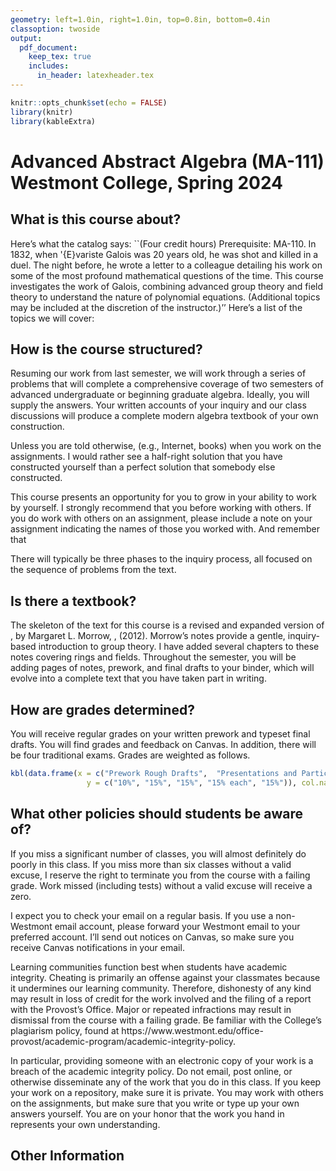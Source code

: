 ```yaml
---
geometry: left=1.0in, right=1.0in, top=0.8in, bottom=0.4in
classoption: twoside
output: 
  pdf_document:
    keep_tex: true
    includes:
      in_header: latexheader.tex
---
```


```r
knitr::opts_chunk$set(echo = FALSE)
library(knitr)
library(kableExtra)
```

# Advanced Abstract Algebra (MA-111) Westmont College, Spring 2024

## What is this course about?

Here's what the catalog says: ``(Four credit hours) Prerequisite: MA-110. In 1832, when \'{E}variste Galois was 20 years old, he was shot and killed in a duel. The night before, he wrote a letter to a colleague detailing his work on some of the most profound mathematical questions of the time. This course investigates the work of Galois, combining advanced group theory and field theory to understand the nature of polynomial equations. (Additional topics may be included at the discretion of the instructor.)'' Here's a list of the topics we will cover:
  \begin{itemize}[itemsep=0pt, parsep=1pt, partopsep=-5pt]
      \item \textbf{Advanced Group Theory:}  Symmetry, group actions, Sylow theory.
      \item \textbf{Field Theory:} Fields and extensions, algebraic extensions.
      \item \textbf{Galois Theory:} Isomorphisms of fields, splitting fields, separability and perfect fields, the Galois group, the fixed field, the Fundamental Theorem, solvability by radicals.
     \item \textbf{Groups in Topology:} (time permitting)
  \end{itemize}




## How is the course structured?

Resuming our work from last semester, we will work through a series of problems that will complete a comprehensive coverage of two semesters of advanced undergraduate or beginning graduate algebra. Ideally, you will supply the answers. Your written accounts of your inquiry and our class discussions will produce a complete modern algebra textbook of your own construction.

Unless you are told otherwise, \textbf{do not use outside resources} (e.g., Internet, books) when you work on the assignments.  I would rather see a half-right solution that you have constructed yourself than a perfect solution that somebody else constructed.

This course presents an opportunity for you to grow in your ability to work by yourself. I strongly recommend that you \textbf{spend time alone with the assigned problems} before working with others. If you do work with others on an assignment, please include a note on your assignment indicating the names of those you worked with. And remember that \textbf{the work you hand in should represent your own understanding.} 

There will typically be three phases to the inquiry process, all focused on the sequence of problems from the text.
	  \begin{description}
		  \item[Prework:] On most days, there will be a written assignment due the night before class. My expectation is that these prework assignments will be hand written. Use a scanner app (e.g., Genius Scan, Adobe Scan) to make a PDF of your prework and submit it on Canvas. If your prework spans multiple pages, please combine all pages into a single PDF file.
		  
In general, you can receive full credit for less-than-perfect prework assignments, as long as you make significant progress on each problem.  Making progress can include writing down the first and last lines of the proof, and formulating some questions about what you didn't understand.
		  \item[Class Discussion:] The bulk of our class time will be spent discussing the assigned problems that you have attempted in the prework phase. On most days, you will be assigned one or more of the problems to present at the board. First,  students write their solutions (or partial solutions) on the board. Once everyone has finished, we will discuss all the problems together in whole-class discussion. During these discussions you should focus on correcting and completing the proofs from your prework assignments. Since there is not a traditional textbook for this class, you have the responsibility of recording your own complete solutions for every problem.
		  \item[Final Drafts:]  Each week, a selection of problems will be assigned for you to typeset a final draft of solutions. These final drafts will be graded on logic, exposition, and formatting. You should add your graded and corrected final drafts to your binder, which will grow into a textbook of your own construction.
	  \end{description}


## Is there a textbook?

The skeleton of the text for this course is a revised and expanded version of \textit{Introductory Abstract Algebra}, by Margaret L. Morrow, \textit{Journal of Inquiry Based Learning in Mathematics} \textbf{26}, (2012). Morrow's notes provide a gentle, inquiry-based introduction to group theory. I have added several chapters to these notes covering rings and fields. Throughout the semester, you will be adding pages of notes, prework, and final drafts to your binder, which will evolve into a complete text that you have taken part in writing.

## How are grades determined?
 You will receive regular grades on your written prework and typeset final drafts. You will find grades and feedback on Canvas. In addition, there will be four traditional exams.  Grades are weighted as follows.

```r
kbl(data.frame(x = c("Prework Rough Drafts",  "Presentations and Participation", "Wiki Writeups", "Exams (3)", "Final Exam"),
                 y = c("10%", "15%", "15%", "15% each", "15%")), col.names = NULL, booktabs = TRUE)
```

## What other policies should students be aware of?

If you miss a significant number of classes, you will almost definitely do poorly in this class.  If you miss more than six classes without a valid excuse, I reserve the right to terminate you from the course with a failing grade.  Work missed (including tests) without a valid excuse will receive a zero.

I expect you to check your email on a regular basis.  If you use a non-Westmont email account, please forward your Westmont email to your preferred account. I'll send out notices on Canvas, so make sure you receive Canvas notifications in your email.

Learning communities function best when students have academic integrity.  Cheating is primarily an offense against your classmates because it undermines our learning community.  Therefore, dishonesty of any kind may result in loss of credit for the work involved and the filing of a report with the Provost's Office. Major or repeated infractions may result in dismissal from the course with a failing grade. Be familiar with the College's plagiarism policy, found at https://www.westmont.edu/office-provost/academic-program/academic-integrity-policy.

In particular, providing someone with an electronic copy of your work is a breach of the academic integrity policy. Do not email, post online, or otherwise disseminate any of the work that you do in this class. If you keep your work on a repository, make sure it is private. You may work with others on the assignments, but make sure that you write or type up your own answers yourself. You are on your honor that the work you hand in represents your own understanding.

\clearpage

## Other Information

\begin{description} 

\item[Professor:] David J. Hunter, Ph.D.
  (\verb!dhunter@westmont.edu!). Student hours are on Tuesdays from 1:00--3:20pm and Thursdays from 2:00--4:40pm in Winter Hall 303.

 \item[Tentative Schedule:] We will try to conform to the following
  schedule, although it is subject to revision at the instructor's
  discretion.
  \medskip

  \begin{description}[itemsep=0pt, parsep=1pt, partopsep=-5pt]
      \item[Advanced Group Theory] \mbox{}
          \begin{itemize}[itemsep=0pt, parsep=1pt, partopsep=-5pt]
              \item Symmetry
              \item Group Actions
              \item Sylow Theory
          \end{itemize}
      \item[Field Theory]\mbox{}
          \begin{itemize}[itemsep=0pt, parsep=1pt, partopsep=-5pt]
              \item Fields and Extensions
              \item Algebraic Extensions
          \end{itemize}
      \item[Galois Theory]\mbox{}
           \begin{itemize}[itemsep=0pt, parsep=1pt, partopsep=-5pt]
              \item Isomorphisms of Fields
              \item Splitting Fields
              \item Separability and Perfect Fields
              \item The Galois Group
              \item The Fixed Field
              \item The Fundamental Theorem
              \item Solvability by Radicals
          \end{itemize}
     \item[Groups in Topology] (time permitting)

  \end{description}

\clearpage

\item[General Education Writing Intensive Course:] This course is
  classified as ``writing intensive'' for the purposes of Westmont's general
  education requirements.  Therefore we will spend a significant amount of time
  learning how to write mathematically.  Your written prework assignments will contain many
  problems where you are asked to ``prove'' something, and I will grade these
  proofs taking both correctness and exposition into account.  A selection of problems will be assigned for you to typeset carefully and submit a final draft, doing revisions as necessary. I expect you all to make progress in
  your ability to write mathematically.

\item[Accommodations for Students with Disabilities:] Students who choose to disclose a disability, diagnosis, or injury are encouraged to contact the Office of Disability Services (ODS) as early as possible in the semester to discuss potential accommodations for this course. Formal accommodations will only be granted for students whose diagnoses have been verified by the ODS. Accommodations are designed to minimize the impact of a diagnosis and to ensure equal access to programs for all students who have a diagnosed condition that impacts their participation in college activities. Please contact \href{mailto:ods@westmont.edu}{\tt ods@westmont.edu} or visit the website for more information: \url{https://www.westmont.edu/disability-services-welcome}. Seth Miller, Director of ODS and the ODS team are located upstairs in Voskuyl Library 310, 311A. 

\item[Program and Institutional Learning Outcomes:] The
         mathematics department at Westmont College has formulated the
         following learning outcomes for all of its classes. (PLO's)
\begin{enumerate}[noitemsep]
\item Core Knowledge: Students will demonstrate knowledge of the
                  main concepts, skills, and facts of the discipline of
                  mathematics.
\item Communication: Students will be able to communicate mathematical ideas
     following the standard conventions of writing or speaking in the
     discipline.
\item Creativity: Students will demonstrate the ability to formulate and make
     progress toward solving non-routine problems.
\item Christian Connection: Students will incorporate their mathematical skills
     and knowledge into their thinking about their vocations as followers of
     Christ.
         \end{enumerate}
         In addition, the faculty of Westmont College have established common
         learning outcomes for all courses at the institution
         (ILO's). These outcomes are summarized as follows:
(1) Christian Understanding, Practices, and Affections,
(2) Global Awareness and Diversity,
(3) Critical Thinking,
(4) Quantitative Literacy,
(5) Written Communication,
(6) Oral Communication, and
(7) Information Literacy.

\item[Course Learning Outcomes:] The above outcomes are reflected in the
     particular learning outcomes for this course.
     After taking this course, you should be able
     to:
    \begin{itemize}
        \item Demonstrate understanding of modern abstract algebra.
             (PLO 1, ILOs 3,4)
        \item Write mathematical arguments according to the
             standards of the discipline. (PLO 2,
              ILOs 3,5)
        \item Construct solutions to novel problems,
               demonstrating perseverance in the face of open-ended or
               partially-defined contexts. (PLO 3, ILO 3)
        \item Consider the theological implications of the subject matter. (PLO 4, ILO 1)
    \end{itemize}
These outcomes will be assessed by written prework assignments, typeset final drafts, and written exams, as described above.

\end{description}
